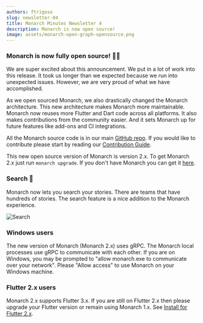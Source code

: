 ```yaml
---
authors: ftrigoso
slug: newsletter-04
title: Monarch Minutes Newsletter 4
description: Monarch is now open source!
image: assets/monarch-open-graph-opensource.png
---
```



### Monarch is now fully open source! 🥹🤩
We are super excited about this announcement. We put in a lot of work into this release. It 
took us longer than we expected because we run into unexpected issues. However, 
we are very proud of what we have accomplished.

As we open sourced Monarch, we also drastically changed the Monarch architecture. 
This new architecture makes Monarch more maintainable. Monarch now reuses more 
Flutter and Dart code across all platforms. It also makes contributions from the community easier. 
And it sets Monarch up for future features like add-ons and CI integrations.

All the Monarch source code is in our main [GitHub repo](https://github.com/Dropsource/monarch). 
If you would like to contribute please start by reading our 
[Contribution Guide](https://github.com/Dropsource/monarch/blob/main/CONTRIBUTING.md).

This new open source version of Monarch is version 2.x. 
To get Monarch 2.x just run `monarch upgrade`. 
If you don't have Monarch you can get it [here](https://monarchapp.io/docs/install).

### Search 🔎
Monarch now lets you search your stories. There are teams that have hundreds 
of stories. The search feature is a nice addition to the Monarch experience.

<img alt="Search" src={search} />

### Windows users
The new version of Monarch (Monarch 2.x) uses gRPC. The Monarch local processes 
use gRPC to communicate with each other. If you are on Windows, you may be 
prompted to "allow monarch.exe to communicate over your network". Please 
"Allow access" to use Monarch on your Windows machine.

### Flutter 2.x users
Monarch 2.x supports Flutter 3.x. If you are still on Flutter 2.x then please 
upgrade your Flutter version or remain using Monarch 1.x. 
See [Install for Flutter 2.x](/docs/install_flutter2x).
